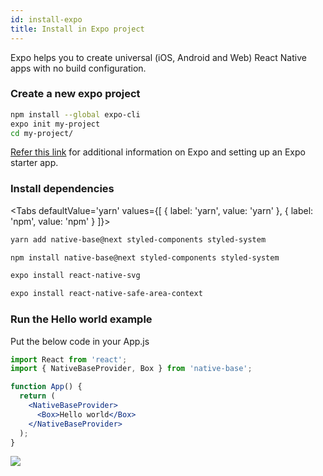 ```yaml
---
id: install-expo
title: Install in Expo project
---
```



Expo helps you to create universal (iOS, Android and Web) React Native apps with no build configuration.

### Create a new expo project

```bash
npm install --global expo-cli
expo init my-project
cd my-project/
```

[Refer this link](https://docs.expo.io/) for additional information on Expo and setting up an Expo starter app.

### Install dependencies

  <Tabs
  defaultValue='yarn'
  values={[
  { label: 'yarn', value: 'yarn' },
  { label: 'npm', value: 'npm' }
  ]}>

  <TabItem value="yarn">

```bash
yarn add native-base@next styled-components styled-system
```

  </TabItem>

  <TabItem value="npm">

```bash
npm install native-base@next styled-components styled-system
```

  </TabItem>

  </Tabs>

```bash
expo install react-native-svg
```

```bash
expo install react-native-safe-area-context
```

### Run the Hello world example

Put the below code in your App.js

```jsx
import React from 'react';
import { NativeBaseProvider, Box } from 'native-base';

function App() {
  return (
    <NativeBaseProvider>
      <Box>Hello world</Box>
    </NativeBaseProvider>
  );
}
```

<div style={{ textAlign: 'center' }}>
  <img src="/img/minion.gif" />
</div>

<div className="tailwind">
  <div className="mt-4 mb-8">
    <div className="row">
      <TileLink
        title="Customize NativeBaseProvider"
        url="/setup-provider"
        description="NativeBaseProvider provides theme throughout your application"
        className="bg-gray-700 mt-2"
      />
      <TileLink
        title="Theme"
        url="/setup-provider"
        description="Read more about the default NativeBase theme and how to override it"
        className="bg-gray-700  mt-2"
      />
    </div>
    <div className="row mt-2">
      <TileLink
        title="Utility props"
        url="/utility-props"
        description="Shorthands of commonly used styling props which maps with the provided theme"
        className="bg-gray-700"
      />
    </div>
  </div>
</div>
